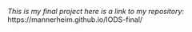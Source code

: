 *This is my final project*
*here is a link to my repository:* https://mannerheim.github.io/IODS-final/
